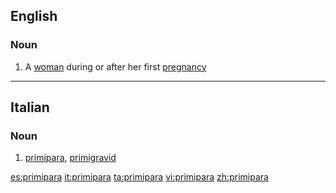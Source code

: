 ==English==

===Noun===
{{en-noun|pl2=primiparae}}
{{rfap}}
# A [[woman]] during or after her first [[pregnancy]]

----

==Italian==

===Noun===
{{it-noun|primipar|f|a|e}}

# [[#English|primipara]], [[primigravid]]

[[es:primipara]]
[[it:primipara]]
[[ta:primipara]]
[[vi:primipara]]
[[zh:primipara]]